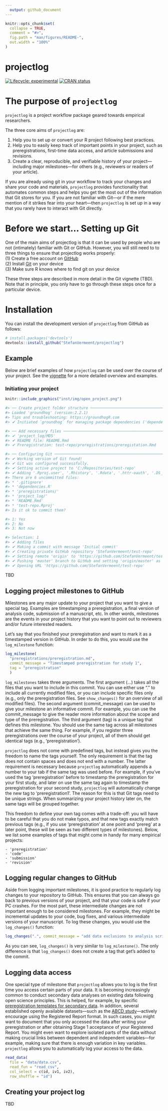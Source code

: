 ```yaml
---
  output: github_document
---
```

  
  <!-- README.md is generated from README.Rmd. Please edit that file -->
  
```r
knitr::opts_chunk$set(
  collapse = TRUE,
  comment = "#>",
  fig.path = "man/figures/README-",
  out.width = "100%"
)
```

# projectlog

<!-- badges: start -->
[![Lifecycle: experimental](https://img.shields.io/badge/lifecycle-experimental-orange.svg)](https://lifecycle.r-lib.org/articles/stages.html#experimental)
[![CRAN status](https://www.r-pkg.org/badges/version/projectlog)](https://CRAN.R-project.org/package=projectlog)                                                                                     
<!-- badges: end -->


# The purpose of `projectlog`

`projectlog` is a project workflow package geared towards empirical researchers.

The three core aims of `projectlog` are:

  1. Help you to set up or convert your R project following best practices.
  2. Help you to easily keep track of important points in your project, such as preregistrations, first-time data access, and article submissions and revisions.
  3. Create a clear, reproducible, and verifiable history of your project---including major milestones---for others (e.g., reviewers or readers of your article).

If you are already using git in your workflow to track your changes and share your code and materials, `projectlog` provides functionality that automates common steps and helps you get the most out of the information that Git stores for you.
If you are not familiar with Git---or if the mere mention of it strikes fear into your heart---then `projectlog` is set up in a way that you rarely have to interact with Git directly.

# Before we start... Setting up Git

One of the main aims of projectlog is that it can be used by people who are not (intimately) familiar with Git or GitHub.
However, you will still need to to three things to ensure that projectlog works properly:<br>
    (1) Create a free account on [GitHub](https://github.com/join)<br>
    (2) Install [Git](https://git-scm.com/downloads) on your device<br>
    (3) Make sure R knows where to find git on your device<br>
    
These three steps are described in more detail in the Git vignette (TBD). 
Note that in principle, you only have to go through these steps once for a particular device.


# Installation

You can install the development version of `projectlog` from GitHub as follows:

```r
# install.packages('devtools')
devtools::install_github("StefanVermeent/projectlog")
```

## Example

Below are brief examples of how `projectlog` can be used over the course of your project.
See the [vignette](XXX) for a more detailed overview and examples.

### Initiating your project

```r
knitr::include_graphics("inst/img/open_project.png")
```

```r
#> ── Create project folder structure ───────────────────────────────────────────────────────────────────────────────────
#> Loaded 'groundhog' (version:2.2.1)
#> Tips and troubleshooting: https://groundhogR.com
#> ✔ Initiated `groundhog` for managing package dependencies ('dependencies.R')

#> ── Add necessary files ───────────────────────────────────────────────────────────────────────────────────────────────
#> ✔ 'project_log/MD5'
#> ✔ README file: README.Rmd
#> ✔ Preregistration: test-repo/preregistrations/preregistation.Rmd

#> ── Configuring Git ───────────────────────────────────────────────────────────────────────────────────────────────────
#> ✔ Working version of Git found!
#> ✔ Git was configured successfully.
#> ✔ Setting active project to 'C:/Repositories/test-repo'
#> ✔ Adding '.Rproj.user', '.Rhistory', '.Rdata', '.httr-oauth', '.DS_Store' to '.gitignore'
#> There are 6 uncommitted files:
#> * '.gitignore'
#> * 'dependencies.R'
#> * 'preregistrations/'
#> * 'project_log/'
#> * 'README.Rmd'
#> * 'test-repo.Rproj'
#> Is it ok to commit them?

#> 1: Yes
#> 2: No
#> 3: Not now

#> Selection: 1
#> ✔ Adding files
#> ✔ Making a commit with message 'Initial commit'
#> ✔ Creating private GitHub repository 'StefanVermeent/test-repo'
#> ✔ Setting remote 'origin' to 'https://github.com/StefanVermeent/test-repo.git'
#> ✔ Pushing 'master' branch to GitHub and setting 'origin/master' as upstream branch
#> ✔ Opening URL 'https://github.com/StefanVermeent/test-repo'
```

TBD

## Logging project milestones to GitHub

Milestones are any major update to your project that you want to give a special tag.
Examples are timestamping a preregistration, a final version of analysis code, submission of a manuscript, etc.
In other words, milestones are the events in your project history that you want to point out to reviewers and/or future interested readers.

Let's say that you finished your preregistration and want to mark it as a timestamped version in GitHub.
In order to do this, you would use the `log_milestone` function:

```r
log_milestone(
  "preregistrations/preregistration.md", 
  commit_message = "Timestamped preregistration for study 1", 
  tag = "preregistration"
  )
```


`log_milestones` takes three arguments.
The first argument (...) takes all the files that you want to include in this commit.
You can use either use "." to include all currently modified files, or you can include specific files only (e.g., only the preregistration files. See `show_changes()` for an overview of all modified files).
The second argument (commit_message) can be used to give your milestone an informative commit.
For example, you can use the commit_message to give the reader more information about the scope and type of the preregistration.
The third argument (tag) is a unique tag that defines this milestone.
You should use the same tag across all milestones that achieve the same thing.
For example, if you register three preregistrations over the course of your project, all of them should get identical tags (e.g., 'preregistration').

`projectlog` does not come with predefined tags, but instead gives you the freedom to name the tags yourself.
The only requirement is that the tag does not contain spaces and does not end with a number.
The latter requirement is necessary because `projectlog` automatically appends a number to your tab if the same tag was used before.
For example, if you've used the tag 'preregistration' before to timestamp the preregistration for your first study, and later on use the same tag again to timestamp the preregistration for your second study, `projectlog` will automatically change the new tag to 'preregistration1'.
The reason for this is that Git tags need to be unique strings.
When summarizing your project history later on, the same tags will be grouped together.

This freedom to define your own tag comes with a trade-off: you will have to be careful that you do not make typos, and that new tags exactly match previous tags (e.g., if you use 'preregistration' at one point and 'prereg' at a later point, these will be seen as two different types of milestones).
Below, we list some examples of tags that might come in handy for many empirical projects:

    - 'preregistration'
    - 'code'
    - 'submission'
    - 'revision'

## Logging regular changes to GitHub

Aside from logging important milestones, it is good practice to regularly log changes to your repository to GitHub.
This ensures that you can always go back to previous versions of your project, and that your code is safe if your PC crashes.
For the most part, these intermediate changes are not important enough to be considered milestones.
For example, they might be incremental updates to your code, bug fixes, and various intermediate versions of your manuscript.
To log these changes, you would use the `log_changes()` function:

```r
log_changes(".", commit_message = "add data exclusions to analysis script")
```

As you can see, `log_changes()` is very similar to `log_milestone()`.
The only difference is that `log_changes()` does not create a tag that get's added to the commit.


## Logging data access

One special type of milestone that `projectlog` allows you to log is the first time you access certain parts of your data.
It is becoming increasingly common to conduct secondary data analyses on existing data following open science principles.
This is helped, for example, by specific [preregistration templates for secondary data](https://osf.io/x4gzt/).
In addition, several established openly available datasets---such as the [ABCD study](https://abcdstudy.org/)---actively encourage using the Registered Report format.
In such cases, you might want to document that you only accessed the data after writing your preregistration or after obtaining Stage 1 acceptance of your Registered Report.
You might even want to explore isolated parts of the data without making crucial links between dependent and independent variables---for example, making sure that there is enough variation in key variables.
`projectlog` allows you to automatically log your access to the data.

```r
read_data(
  file = "data/data.csv", 
  read_fun = "read_csv", 
  col_select = c(id, iv1, iv2), 
  row_shuffle = "id")
```

## Creating your project log

TBD
